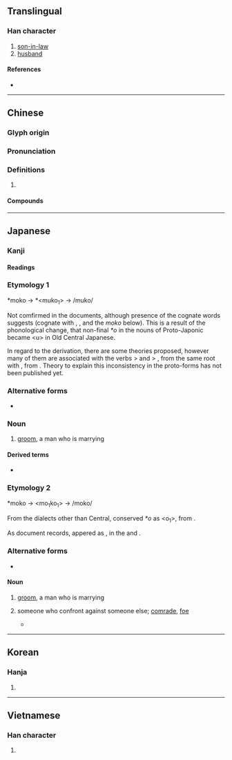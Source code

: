 {{also|聟}}
{{character info/new}}
==Translingual==

===Han character===
{{Han char|rn=38|rad=女|as=09|sn=12|four=47427|canj=VNOB|ids=⿰女胥}}

# [[son-in-law]]
# [[husband]]

====References====
* {{Han ref|kx=0266.090|dkj=06470|dj=0533.160|hdz=21069.140|uh=5A7F|ud=23167|bh=B442|bd=46146}}

----

==Chinese==
{{zh-forms}}

===Glyph origin===
{{Han etym}}

===Pronunciation===
{{zh-pron
|m=xù
|m-s=
|c=sai3
|c-t=
|g=
|h=pfs=
|j=
|mb=
|md=
|mn=ml:sè/qz,tw,xm,zz:sài
|mn_note=sè - literary; sài - vernacular
|mn-t=sai3
|w=
|x=
|oc=y
|cat=
}}

===Definitions===
{{zh-hanzi}}

# {{rfdef|zh}}

====Compounds====
{{zh-der|乘龍佳婿|乘龍快婿|令婿|佳婿|八子七婿|卜婿|友婿|夫婿|女婿|妹婿|姑婿|姪女婿|婭婿|媦婿|子婿|孫女婿|小婿|得婿如龍|快婿|招女婿|招門納婿|東床嬌婿|東床快婿|毛腳女婿|納婿|翁婿|貴婿|賢婿|贅婿|迎婿日|金龜婿|上門女婿}}

----

==Japanese==

===Kanji===
{{ja-kanji|grade=c|rs=女09}}

====Readings====
{{ja-readings
|goon=さい
|kanon=せい
|kun=むこ-
}}

===Etymology 1===
{{ja-kanjitab|むこ|yomi=k}}
&#42;moko → *<muko<sub>1</sub>> → /muko/

Not comfirmed in the {{ncog|ojp|-}} documents, although presence of the cognate words suggests {{inh|ja|jpx-pro|*mòkô}} (cognate with {{cog|ryu|むーく|tr=muːku}}, {{cog|xug|むふ|tr=muhu}}, {{cog|mvi|むく|tr=muku}} and the ''moko'' below). This is a result of the phonological change, that non-final ''*o'' in the nouns of Proto-Japonic became &#60;u&#62; in Old Central Japanese.

In regard to the derivation, there are some theories proposed, however many of them are associated with the verbs {{ja-r|向かふ|むかふ|rom=mukafu}} > {{ja-r|向かう|むかう|to go towards}} and {{ja-r|迎ふ|むかふ|rom=mukafu}} > {{ja-r|迎える|むかえる|to receive}}, from the same root with {{ja-r|向く|むく|to turn toward}}, from {{cog|jpx-pro|*múk-}}. Theory to explain this inconsistency in the proto-forms has not been published yet.

===Alternative forms===
* {{l|ja|聟}}

===Noun===
{{ja-noun|むこ}}

# [[groom]], a man who is marrying

====Derived terms====
* {{ja-r|花婿|はなむこ}}

===Etymology 2===
{{ja-kanjitab|もこ|yomi=irr}}
&#42;moko → <mo<sub>1</sub>ko<sub>1</sub>> → /moko/

From the {{inh|ja|ojp|-}} dialects other than Central, conserved ''*o'' as <o<sub>1</sub>>, from {{inh|ja|jpx-pro|*mòkô}}.

As document records, appered as {{m|ojp|毛胡}}, {{m|ojp|毛古|tr=<mo<sub>1</sub>ko<sub>1</sub>> → moko|pos=interpreted as {{m|ja|仲間|t=fellow}} or {{m|ja|対手|t=opponent}} in the later times}} in the ''{{w|Kojiki}}'' and ''{{w|Nihon Shoki}}''.

===Alternative forms===
* {{l|ja|聟}}

====Noun====
{{ja-noun|もこ}}

# {{lb|ja|dialectal|Tōhoku|Northern Kantō|Niigata|Nagano|Chūgoku|etc.}} [[groom]], a man who is marrying
# {{lb|ja|etymology|archaic|obsolete}} someone who confront against someone else; [[comrade]], [[foe]]
#*{{RQ:Shinsen Jikyō}}
#*: {{usex|ja|聟 '''毛古'''、又{{m|ja|敵|加太支}}|聟 (groom): '''''moko''''' also ''kataki'' (enemy)}}

----

==Korean==

===Hanja===
{{ko-hanja|hangeul=서|rv=seo|mr=sŏ}}

# {{defn|lang=ko|sort=女09}}

----

==Vietnamese==

===Han character===
{{vi-hantu|[[tế]]|rs=女09}}

# {{defn|lang=vi|sort=女09}}
